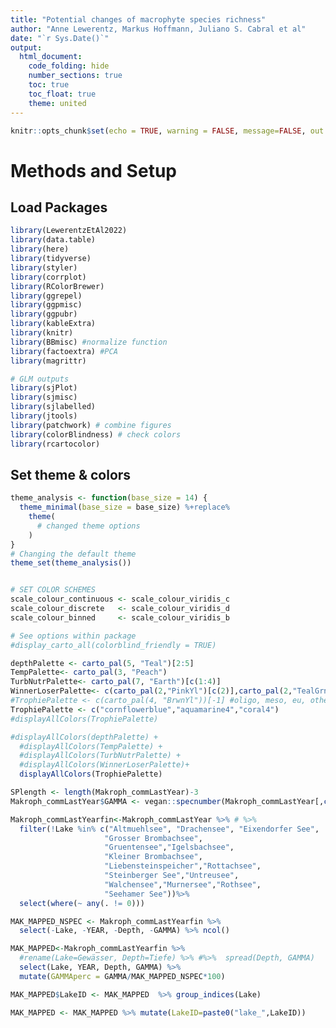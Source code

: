 ```yaml
---
title: "Potential changes of macrophyte species richness"
author: "Anne Lewerentz, Markus Hoffmann, Juliano S. Cabral et al"
date: "`r Sys.Date()`"
output:
  html_document:
    code_folding: hide
    number_sections: true
    toc: true
    toc_float: true
    theme: united
---
```


```r
knitr::opts_chunk$set(echo = TRUE, warning = FALSE, message=FALSE, out.width = "80%")
```


# Methods and Setup 
## Load Packages 
```r
library(LewerentzEtAl2022)
library(data.table)
library(here)
library(tidyverse)
library(styler)
library(corrplot)
library(RColorBrewer)
library(ggrepel)
library(ggpmisc)
library(ggpubr)
library(kableExtra)
library(knitr)
library(BBmisc) #normalize function
library(factoextra) #PCA
library(magrittr)

# GLM outputs
library(sjPlot)
library(sjmisc)
library(sjlabelled)
library(jtools)
library(patchwork) # combine figures
library(colorBlindness) # check colors
library(rcartocolor)

```



## Set theme & colors
```r

theme_analysis <- function(base_size = 14) {
  theme_minimal(base_size = base_size) %+replace%
    theme(
      # changed theme options
    )
}
# Changing the default theme
theme_set(theme_analysis())


# SET COLOR SCHEMES
scale_colour_continuous <- scale_colour_viridis_c
scale_colour_discrete   <- scale_colour_viridis_d
scale_colour_binned     <- scale_colour_viridis_b

# See options within package
#display_carto_all(colorblind_friendly = TRUE)

depthPalette <- carto_pal(5, "Teal")[2:5]
TempPalette<- carto_pal(3, "Peach")
TurbNutrPalette<- carto_pal(7, "Earth")[c(1:4)]
WinnerLoserPalette<- c(carto_pal(2,"PinkYl")[c(2)],carto_pal(2,"TealGrn")[c(1)])
#TrophiePalette <- c(carto_pal(4, "BrwnYl"))[-1] #oligo, meso, eu, others
TrophiePalette <- c("cornflowerblue","aquamarine4","coral4")
#displayAllColors(TrophiePalette)

#displayAllColors(depthPalette) + 
  #displayAllColors(TempPalette) + 
  #displayAllColors(TurbNutrPalette) +
  #displayAllColors(WinnerLoserPalette)+
  displayAllColors(TrophiePalette)
```


```r
SPlength <- length(Makroph_commLastYear)-3
Makroph_commLastYear$GAMMA <- vegan::specnumber(Makroph_commLastYear[,c(4:85)])

Makroph_commLastYearfin<-Makroph_commLastYear %>% # %>%
  filter(!Lake %in% c("Altmuehlsee", "Drachensee", "Eixendorfer See",
                     "Grosser Brombachsee",
                     "Gruentensee","Igelsbachsee", 
                     "Kleiner Brombachsee",
                     "Liebensteinspeicher","Rottachsee", 
                     "Steinberger See","Untreusee",
                     "Walchensee","Murnersee","Rothsee",
                     "Seehamer See"))%>%
  select(where(~ any(. != 0)))

MAK_MAPPED_NSPEC <- Makroph_commLastYearfin %>%
  select(-Lake, -YEAR, -Depth, -GAMMA) %>% ncol()

MAK_MAPPED<-Makroph_commLastYearfin %>% 
  #rename(Lake=Gewässer, Depth=Tiefe) %>% #%>%  spread(Depth, GAMMA)
  select(Lake, YEAR, Depth, GAMMA) %>%
  mutate(GAMMAperc = GAMMA/MAK_MAPPED_NSPEC*100)

MAK_MAPPED$LakeID <- MAK_MAPPED  %>% group_indices(Lake) 

MAK_MAPPED <- MAK_MAPPED %>% mutate(LakeID=paste0("lake_",LakeID))

```

